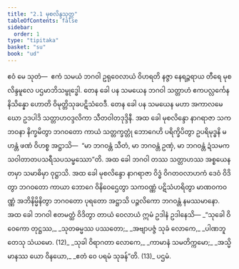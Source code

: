 ```yaml
---
title: "2.1 မုစလိန္ဒသုတ္တ"
tableOfContents: false
sidebar:
  order: 1
type: "tipitaka"
basket: "su"
book: "ud"
---
```



<DynamicBreadcrumb />

<Division number="11" book="ud" e="ch" v="18" p="87">

<Paragraph number="71" book="ud">
ဧဝံ မေ သုတံ—  ဧကံ သမယံ ဘဂဝါ ဥရုဝေလာယံ ဝိဟရတိ နဇ္ဇာ နေရဉ္ဇရာယ တီရေ မုစလိန္ဒမူလေ ပဌမာဘိသမ္ဗုဒ္ဓေါ. တေန ခေါ ပန သမယေန ဘဂဝါ သတ္တာဟံ ဧကပလ္လင်္ကေန နိသိန္နော ဟောတိ ဝိမုတ္တိသုခပဋိသံဝေဒီ.
</Paragraph>

<Paragraph number="72" book="ud">
တေန ခေါ ပန သမယေန မဟာ အကာလမေဃော ဥဒပါဒိ သတ္တာဟဝဒ္ဒလိကာ သီတဝါတဒုဒ္ဒိနီ. အထ ခေါ မုစလိန္ဒော နာဂရာဇာ သကဘဝနာ နိက္ခမိတွာ ဘဂဝတော ကာယံ သတ္တက္ခတ္တုံ ဘောဂေဟိ ပရိက္ခိပိတွာ ဥပရိမုဒ္ဓနိ မဟန္တံ ဖဏံ ဝိဟစ္စ အဋ္ဌာသိ—  “မာ ဘဂဝန္တံ သီတံ, မာ ဘဂဝန္တံ ဥဏှံ, မာ ဘဂဝန္တံ ဍံသမကသဝါတာတပသရီသပသမ္ဖဿော”တိ.
</Paragraph>

<Paragraph number="73" book="ud">
အထ ခေါ ဘဂဝါ တဿ သတ္တာဟဿ အစ္စယေန တမှာ သမာဓိမှာ ဝုဋ္ဌာသိ. အထ ခေါ မုစလိန္ဒော နာဂရာဇာ ဝိဒ္ဓံ ဝိဂတဝလာဟကံ ဒေဝံ ဝိဒိတွာ ဘဂဝတော ကာယာ ဘောဂေ ဝိနိဝေဌေတွာ သကဝဏ္ဏံ ပဋိသံဟရိတွာ မာဏဝကဝဏ္ဏံ အဘိနိမ္မိနိတွာ ဘဂဝတော ပုရတော အဋ္ဌာသိ ပဉ္ဇလိကော ဘဂဝန္တံ နမဿမာနော.
</Paragraph>

<Paragraph number="74" book="ud">
အထ ခေါ ဘဂဝါ ဧတမတ္ထံ ဝိဒိတွာ တာယံ ဝေလာယံ ဣမံ ဥဒါနံ ဥဒါနေသိ—
</Paragraph>

<Paragraph number="75" type="verses" book="ud">
_“သုခေါ ဝိဝေကော တုဋ္ဌဿ,_  
_သုတဓမ္မဿ ပဿတော;_  
_အဗျာပဇ္ဇံ သုခံ လောကေ,_  
_ပါဏဘူတေသု သံယမော. (12)_  

</Paragraph>

<Paragraph number="76" type="verses" book="ud">
_သုခါ ဝိရာဂတာ လောကေ,_  
_ကာမာနံ သမတိက္ကမော;_  
_အသ္မိမာနဿ ယော ဝိနယော,_  
_ဧတံ ဝေ ပရမံ သုခန်”တိ. (13)_  


</Paragraph>
</Division>

<Paragraph number="77" type="center" book="ud">
ပဌမံ.
</Paragraph>